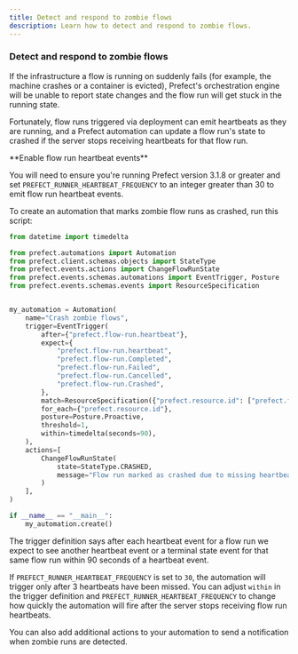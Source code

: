 ```yaml
---
title: Detect and respond to zombie flows
description: Learn how to detect and respond to zombie flows.
---
```


### Detect and respond to zombie flows

If the infrastructure a flow is running on suddenly fails (for example, the machine crashes or a container is evicted),
Prefect's orchestration engine will be unable to report state changes and the flow run will get stuck in the running state.

Fortunately, flow runs triggered via deployment can emit heartbeats as they are running, and a Prefect automation can update
a flow run's state to crashed if the server stops receiving heartbeats for that flow run.

<Note>
**Enable flow run heartbeat events**

You will need to ensure you're running Prefect version 3.1.8 or greater and set `PREFECT_RUNNER_HEARTBEAT_FREQUENCY`
to an integer greater than 30 to emit flow run heartbeat events.
</Note>

To create an automation that marks zombie flow runs as crashed, run this script:
```python
from datetime import timedelta

from prefect.automations import Automation
from prefect.client.schemas.objects import StateType
from prefect.events.actions import ChangeFlowRunState
from prefect.events.schemas.automations import EventTrigger, Posture
from prefect.events.schemas.events import ResourceSpecification


my_automation = Automation(
    name="Crash zombie flows",
    trigger=EventTrigger(
        after={"prefect.flow-run.heartbeat"},
        expect={
            "prefect.flow-run.heartbeat",
            "prefect.flow-run.Completed",
            "prefect.flow-run.Failed",
            "prefect.flow-run.Cancelled",
            "prefect.flow-run.Crashed",
        },
        match=ResourceSpecification({"prefect.resource.id": ["prefect.flow-run.*"]}),
        for_each={"prefect.resource.id"},
        posture=Posture.Proactive,
        threshold=1,
        within=timedelta(seconds=90),
    ),
    actions=[
        ChangeFlowRunState(
            state=StateType.CRASHED,
            message="Flow run marked as crashed due to missing heartbeats.",
        )
    ],
)

if __name__ == "__main__":
    my_automation.create()
```

The trigger definition says after each heartbeat event for a flow run we expect to see another heartbeat event or a
terminal state event for that same flow run within 90 seconds of a heartbeat event.

If `PREFECT_RUNNER_HEARTBEAT_FREQUENCY` is set to `30`, the automation will trigger only after 3 heartbeats have been missed.
You can adjust `within` in the trigger definition and `PREFECT_RUNNER_HEARTBEAT_FREQUENCY` to change how quickly the automation
will fire after the server stops receiving flow run heartbeats.

You can also add additional actions to your automation to send a notification when zombie runs are detected.